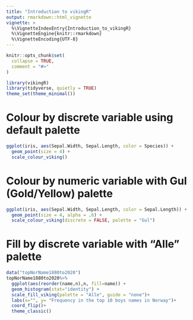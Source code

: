 ```yaml
---
title: "Introduction to vikingR"
output: rmarkdown::html_vignette
vignette: >
  %\VignetteIndexEntry{Introduction_to_vikingR}
  %\VignetteEngine{knitr::rmarkdown}
  %\VignetteEncoding{UTF-8}
---
```


```r
knitr::opts_chunk$set(
  collapse = TRUE,
  comment = "#>"
)
```

```r
library(vikingR)
library(tidyverse, quietly = TRUE)
theme_set(theme_minimal())
```

# Colour by discrete variable using default palette

```r
ggplot(iris, aes(Sepal.Width, Sepal.Length, color = Species)) +
  geom_point(size = 4) +
  scale_colour_viking()

```

# Colour by numeric variable with Gul (Gold/Yellow) palette

```r
ggplot(iris, aes(Sepal.Width, Sepal.Length, color = Sepal.Length)) +
  geom_point(size = 4, alpha = .6) +
  scale_colour_viking(discrete = FALSE, palette = "Gul")

```

# Fill by discrete variable with "Alle" palette 

```r
data("topNorName1880to2020")
topNorName1880to2020%>% 
  ggplot(aes(reorder(name,n),n, fill=name)) +
  geom_histogram(stat="identity") +
  scale_fill_viking(palette = "Alle", guide = "none")+
  labs(x="", y= "Frequency in the top 10 boys names in Norway")+
  coord_flip()+
  theme_classic()

```

